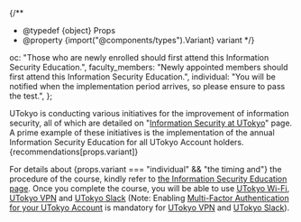 {/**
  * @typedef {object} Props
  * @property {import("@components/types").Variant} variant
  */}

  oc: "Those who are newly enrolled should first attend this Information Security Education.",
  faculty_members: "Newly appointed members should first attend this Information Security Education.",
  individual: "You will be notified when the implementation period arrives, so please ensure to pass the test.",
};

UTokyo is conducting various initiatives for the improvement of information security, all of which are detailed on "[Information Security at UTokyo](https://univtokyo.sharepoint.com/sites/Security/SitePages/en/Home.aspx)" page. A prime example of these initiatives is the implementation of the annual Information Security Education for all UTokyo Account holders. {recommendations[props.variant]}

For details about {props.variant === "individual" && "the timing and"} the procedure of the course, kindly refer to [the Information Security Education page](https://univtokyo.sharepoint.com/sites/Security/SitePages/en/Information_Security_Education.aspx).
Once you complete the course, you will be able to use [UTokyo Wi-Fi](/en/utokyo_wifi/), [UTokyo VPN](/en/utokyo_vpn/) and [UTokyo Slack](/en/slack/) (Note: Enabling [Multi-Factor Authentication for your UTokyo Account](/en/utokyo_account/mfa/) is mandatory for [UTokyo VPN](/en/utokyo_vpn/) and [UTokyo Slack](/en/slack/)).
